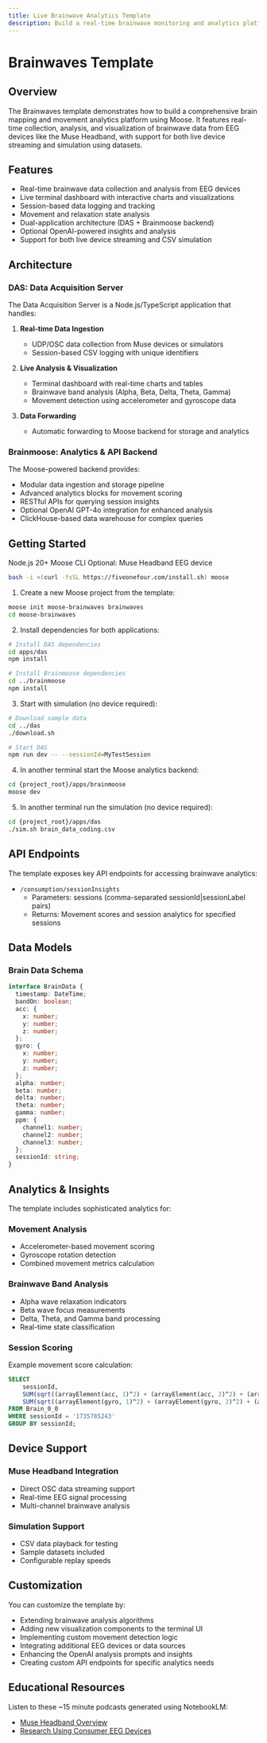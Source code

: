 ```yaml
---
title: Live Brainwave Analytics Template
description: Build a real-time brainwave monitoring and analytics platform using Moose, EEG devices, and advanced data processing
---
```



# Brainwaves Template

## Overview

The Brainwaves template demonstrates how to build a comprehensive brain mapping and movement analytics platform using Moose. It features real-time collection, analysis, and visualization of brainwave data from EEG devices like the Muse Headband, with support for both live device streaming and simulation using datasets.

## Features

- Real-time brainwave data collection and analysis from EEG devices
- Live terminal dashboard with interactive charts and visualizations
- Session-based data logging and tracking
- Movement and relaxation state analysis
- Dual-application architecture (DAS + Brainmoose backend)
- Optional OpenAI-powered insights and analysis
- Support for both live device streaming and CSV simulation

## Architecture

### DAS: Data Acquisition Server

The Data Acquisition Server is a Node.js/TypeScript application that handles:

1. **Real-time Data Ingestion**
   - UDP/OSC data collection from Muse devices or simulators
   - Session-based CSV logging with unique identifiers

2. **Live Analysis & Visualization**
   - Terminal dashboard with real-time charts and tables
   - Brainwave band analysis (Alpha, Beta, Delta, Theta, Gamma)
   - Movement detection using accelerometer and gyroscope data

3. **Data Forwarding**
   - Automatic forwarding to Moose backend for storage and analytics

### Brainmoose: Analytics & API Backend

The Moose-powered backend provides:

- Modular data ingestion and storage pipeline
- Advanced analytics blocks for movement scoring
- RESTful APIs for querying session insights
- Optional OpenAI GPT-4o integration for enhanced analysis
- ClickHouse-based data warehouse for complex queries

## Getting Started

<Callout title="Prerequisites" type="info">
Node.js 20+
Moose CLI
Optional: Muse Headband EEG device

```bash
bash -i <(curl -fsSL https://fiveonefour.com/install.sh) moose
```
</Callout>

1. Create a new Moose project from the template:
```bash
moose init moose-brainwaves brainwaves
cd moose-brainwaves
```

2. Install dependencies for both applications:
```bash
# Install DAS dependencies
cd apps/das
npm install

# Install Brainmoose dependencies
cd ../brainmoose
npm install
```

3. Start with simulation (no device required):
```bash
# Download sample data
cd ../das
./download.sh

# Start DAS
npm run dev -- --sessionId=MyTestSession
```

4. In another terminal start the Moose analytics backend:
```bash
cd {project_root}/apps/brainmoose
moose dev
```

5. In another terminal run the simulation (no device required):
```bash
cd {project_root}/apps/das
./sim.sh brain_data_coding.csv
```

## API Endpoints

The template exposes key API endpoints for accessing brainwave analytics:

- `/consumption/sessionInsights`
  - Parameters: sessions (comma-separated sessionId|sessionLabel pairs)
  - Returns: Movement scores and session analytics for specified sessions

## Data Models

### Brain Data Schema
```typescript
interface BrainData {
  timestamp: DateTime;
  bandOn: boolean;
  acc: {
    x: number;
    y: number;
    z: number;
  };
  gyro: {
    x: number;
    y: number;
    z: number;
  };
  alpha: number;
  beta: number;
  delta: number;
  theta: number;
  gamma: number;
  ppm: {
    channel1: number;
    channel2: number;
    channel3: number;
  };
  sessionId: string;
}
```

## Analytics & Insights

The template includes sophisticated analytics for:

### Movement Analysis
- Accelerometer-based movement scoring
- Gyroscope rotation detection
- Combined movement metrics calculation

### Brainwave Band Analysis
- Alpha wave relaxation indicators
- Beta wave focus measurements
- Delta, Theta, and Gamma band processing
- Real-time state classification

### Session Scoring
Example movement score calculation:
```sql
SELECT
    sessionId,
    SUM(sqrt((arrayElement(acc, 1)^2) + (arrayElement(acc, 2)^2) + (arrayElement(acc, 3)^2))) AS acc_movement_score,
    SUM(sqrt((arrayElement(gyro, 1)^2) + (arrayElement(gyro, 2)^2) + (arrayElement(gyro, 3)^2))) AS gyro_movement_score
FROM Brain_0_0
WHERE sessionId = '1735785243'
GROUP BY sessionId;
```

## Device Support

### Muse Headband Integration
- Direct OSC data streaming support
- Real-time EEG signal processing
- Multi-channel brainwave analysis

### Simulation Support
- CSV data playback for testing
- Sample datasets included
- Configurable replay speeds

## Customization

You can customize the template by:

- Extending brainwave analysis algorithms
- Adding new visualization components to the terminal UI
- Implementing custom movement detection logic
- Integrating additional EEG devices or data sources
- Enhancing the OpenAI analysis prompts and insights
- Creating custom API endpoints for specific analytics needs

## Educational Resources

<Callout title="Learn More" type="info">
Listen to these ~15 minute podcasts generated using NotebookLM:

- [Muse Headband Overview](https://downloads.fiveonefour.com/moose/template-data/brainwaves/podcasts/MuseHeadband.mp3)
- [Research Using Consumer EEG Devices](https://downloads.fiveonefour.com/moose/template-data/brainwaves/podcasts/ResearchUsingConsumerEEGDevices.mp3)
</Callout> 